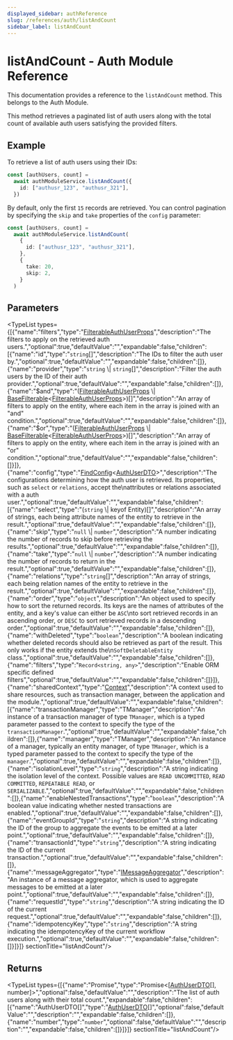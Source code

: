 ```yaml
---
displayed_sidebar: authReference
slug: /references/auth/listAndCount
sidebar_label: listAndCount
---
```



# listAndCount - Auth Module Reference

This documentation provides a reference to the `listAndCount` method. This belongs to the Auth Module.

This method retrieves a paginated list of auth users along with the total count of available auth users satisfying the provided filters.

## Example

To retrieve a list of auth users using their IDs:

```ts
const [authUsers, count] =
  await authModuleService.listAndCount({
    id: ["authusr_123", "authusr_321"],
  })
```

By default, only the first `15` records are retrieved. You can control pagination by specifying the `skip` and `take` properties of the `config` parameter:

```ts
const [authUsers, count] =
  await authModuleService.listAndCount(
    {
      id: ["authusr_123", "authusr_321"],
    },
    {
      take: 20,
      skip: 2,
    }
  )
```

## Parameters

<TypeList types={[{"name":"filters","type":"[FilterableAuthUserProps](../../interfaces/auth.FilterableAuthUserProps.mdx)","description":"The filters to apply on the retrieved auth users.","optional":true,"defaultValue":"","expandable":false,"children":[{"name":"id","type":"`string`[]","description":"The IDs to filter the auth user by.","optional":true,"defaultValue":"","expandable":false,"children":[]},{"name":"provider","type":"`string` \\| `string`[]","description":"Filter the auth users by the ID of their auth provider.","optional":true,"defaultValue":"","expandable":false,"children":[]},{"name":"$and","type":"([FilterableAuthUserProps](../../interfaces/auth.FilterableAuthUserProps.mdx) \\| [BaseFilterable](../../interfaces/auth.BaseFilterable.mdx)&#60;[FilterableAuthUserProps](../../interfaces/auth.FilterableAuthUserProps.mdx)&#62;)[]","description":"An array of filters to apply on the entity, where each item in the array is joined with an \"and\" condition.","optional":true,"defaultValue":"","expandable":false,"children":[]},{"name":"$or","type":"([FilterableAuthUserProps](../../interfaces/auth.FilterableAuthUserProps.mdx) \\| [BaseFilterable](../../interfaces/auth.BaseFilterable.mdx)&#60;[FilterableAuthUserProps](../../interfaces/auth.FilterableAuthUserProps.mdx)&#62;)[]","description":"An array of filters to apply on the entity, where each item in the array is joined with an \"or\" condition.","optional":true,"defaultValue":"","expandable":false,"children":[]}]},{"name":"config","type":"[FindConfig](../../interfaces/auth.FindConfig.mdx)&#60;[AuthUserDTO](../../interfaces/auth.AuthUserDTO.mdx)&#62;","description":"The configurations determining how the auth user is retrieved. Its properties, such as `select` or `relations`, accept the\nattributes or relations associated with a auth user.","optional":true,"defaultValue":"","expandable":false,"children":[{"name":"select","type":"(`string` \\| keyof Entity)[]","description":"An array of strings, each being attribute names of the entity to retrieve in the result.","optional":true,"defaultValue":"","expandable":false,"children":[]},{"name":"skip","type":"`null` \\| `number`","description":"A number indicating the number of records to skip before retrieving the results.","optional":true,"defaultValue":"","expandable":false,"children":[]},{"name":"take","type":"`null` \\| `number`","description":"A number indicating the number of records to return in the result.","optional":true,"defaultValue":"","expandable":false,"children":[]},{"name":"relations","type":"`string`[]","description":"An array of strings, each being relation names of the entity to retrieve in the result.","optional":true,"defaultValue":"","expandable":false,"children":[]},{"name":"order","type":"`object`","description":"An object used to specify how to sort the returned records. Its keys are the names of attributes of the entity, and a key's value can either be `ASC`\nto sort retrieved records in an ascending order, or `DESC` to sort retrieved records in a descending order.","optional":true,"defaultValue":"","expandable":false,"children":[]},{"name":"withDeleted","type":"`boolean`","description":"A boolean indicating whether deleted records should also be retrieved as part of the result. This only works if the entity extends the\n`SoftDeletableEntity` class.","optional":true,"defaultValue":"","expandable":false,"children":[]},{"name":"filters","type":"`Record<string, any>`","description":"Enable ORM specific defined filters","optional":true,"defaultValue":"","expandable":false,"children":[]}]},{"name":"sharedContext","type":"[Context](../../interfaces/auth.Context.mdx)","description":"A context used to share resources, such as transaction manager, between the application and the module.","optional":true,"defaultValue":"","expandable":false,"children":[{"name":"transactionManager","type":"TManager","description":"An instance of a transaction manager of type `TManager`, which is a typed parameter passed to the context to specify the type of the `transactionManager`.","optional":true,"defaultValue":"","expandable":false,"children":[]},{"name":"manager","type":"TManager","description":"An instance of a manager, typically an entity manager, of type `TManager`, which is a typed parameter passed to the context to specify the type of the `manager`.","optional":true,"defaultValue":"","expandable":false,"children":[]},{"name":"isolationLevel","type":"`string`","description":"A string indicating the isolation level of the context. Possible values are `READ UNCOMMITTED`, `READ COMMITTED`, `REPEATABLE READ`, or `SERIALIZABLE`.","optional":true,"defaultValue":"","expandable":false,"children":[]},{"name":"enableNestedTransactions","type":"`boolean`","description":"A boolean value indicating whether nested transactions are enabled.","optional":true,"defaultValue":"","expandable":false,"children":[]},{"name":"eventGroupId","type":"`string`","description":"A string indicating the ID of the group to aggregate the events to be emitted at a later point.","optional":true,"defaultValue":"","expandable":false,"children":[]},{"name":"transactionId","type":"`string`","description":"A string indicating the ID of the current transaction.","optional":true,"defaultValue":"","expandable":false,"children":[]},{"name":"messageAggregator","type":"[IMessageAggregator](../../interfaces/auth.IMessageAggregator.mdx)","description":"An instance of a message aggregator, which is used to aggregate messages to be emitted at a later point.","optional":true,"defaultValue":"","expandable":false,"children":[]},{"name":"requestId","type":"`string`","description":"A string indicating the ID of the current request.","optional":true,"defaultValue":"","expandable":false,"children":[]},{"name":"idempotencyKey","type":"`string`","description":"A string indicating the idempotencyKey of the current workflow execution.","optional":true,"defaultValue":"","expandable":false,"children":[]}]}]}  sectionTitle="listAndCount"/>

## Returns

<TypeList types={[{"name":"Promise","type":"Promise&#60;[[AuthUserDTO](../../interfaces/auth.AuthUserDTO.mdx)[], number]&#62;","optional":false,"defaultValue":"","description":"The list of auth users along with their total count.","expandable":false,"children":[{"name":"AuthUserDTO[]","type":"[AuthUserDTO](../../interfaces/auth.AuthUserDTO.mdx)[]","optional":false,"defaultValue":"","description":"","expandable":false,"children":[]},{"name":"number","type":"`number`","optional":false,"defaultValue":"","description":"","expandable":false,"children":[]}]}]}  sectionTitle="listAndCount"/>
